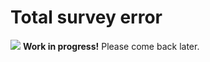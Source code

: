 # Total survey error {#tse}

:::: { .warn}
<img src="images/warning.svg" class="svg-inline"/> **Work in progress!** Please come back later. 
::::

<!--
In the survey context *error* refers to the deviation of a survey response from its underlying true value. Probably the best-known error type is *sampling error* that occurs when collecting information from a sample of the population rather than the full population. Early in the history of probability sample surveys, it was recognized that there is a variety of non-sampling error sources that can equally cause a survey statistic, often referred to as *survey estimator*, to deviate from its underlying true value in the population, referred to as *population parameter*. Over time, this knowledge evolved into the concept of *Total Survey Error* (TSE), which has become the dominant paradigm in the field of survey methodology @Groves2010. 

TSE acknowledges that error can arise from many different sources. For example, error might be introduced by researchers formulating questions wrongly, interviewers not probing sufficiently or respondents unwilling to respond. Error may occur at any point in the survey process, including the design, sampling, implementation, processing or analysis, and may be caused by any actor including researchers, interviewers or respondents. TSE denotes the aggregate of all error sources in an estimate and is thus the difference between a survey statistic and the population parameter. A good presentation of how TSE components link to the process of generating a survey statistic has been made by @Groves2004, which is shown in Figure \@ref(fig:tse-comp).

```r
knitr::include_graphics("images/error-components.gif")
```

## Error sources 

The TSE framework decomposes survey error into different error sources. Survey methodologists have produced a number of similar classifications. They divide TSE into *sampling error* and *non-sampling error*, that in turn can be further decomposed. We follow the classification developed by @Biemer2003. We briefly introduce each error source and provide real-world examples that we have observed in our work with NSOs, international organisations and survey firms.

### Sampling error 

*Sampling error* describes the error that occurs if a sample of the population is surveyed, instead of surveying the entire population, i.e. conducting a census. It is determined by the sampling scheme (simple, multi-stage, stratified, ...), the sample size and the choice of estimator. If probability sampling is being used, the sample error is randomly distributed and can be mathematically computated. It is probably for that reason that sampling error is receiving a disproportionate high level of attention by researchers and survey designers. 

By definition, sampling error occurs in every sample survey. Sampling error becomes problematic if it is unnecessarily large due to faulty or inefficient sampling design or is minimized at too high expenses of other error sources. If non-probability sampling methods are being used, sampling error may also introduce bias. Examples include:

- The so-called *"Random walk"* is an oxymoron. Interviewers can easily tweak the sequence in which they list units, so that respondents are selected that meet certain characteristics, such as being available for an interview or being friendly. Random walk is a not a probability sampling method and introduces bias. Unfortunately, some surveys still use it for a fast and cheap second-stage sampling.

- A HIES used *"convenience sampling"* to select individuals within collective living quarters as respondents were unable to list all individuals living there. Interviewers selected whoever was available during their visit, effectively removing individuals from the sample that were unavailable during working hours, thus introducing bias. A probability sample method could have been used instead, for example, by listing all lockers or beds or other items associated with individuals, randomly selecting items from the list and putting effort into interviewing the associated individuals.

- A survey part of an impact evaluation study selected a varying number of households per community, depending on the community size. In the largest communities, up to 40 households were interviewed. While this sample design does not increase sampling error nor introduces bias, it is inefficient. Beyond 20, the marginal decrease of sampling error per additional household per community is negligible. The resources spent to interview them could have been used to decrease error from other sources instead, for example by extending training or increase monitoring. 

### Specification error

*Specification error* (referred to as *Validity* in Figure \@ref(fig:tse-comp) occurs when there is a misalignment between the concept a survey intends to measure and the concept that is actually being measured. As a consequence, the wrong parameter could be estimated by the survey and invalid inferences be made. It is often caused by insufficient definition of concepts, poor questionnaire design, lack of cognitive testing, absence of good manuals, or concepts not being preserved during questionnaire translation or CAPI scripting. Examples of specification error are:

- Surveys that aim to capture income from any kind of employment sometimes ask opening questions like *'In the past ...,  did NAME work as an employee for a wage, salary, commission, or any payment in kind?'*. Designers and data users assume that this question captures informal jobs. Often however, respondents understand this question to  ask about formal employment only and answer with *'No'*, even though they have worked as day laborers for a few days. The question does not capture the concept of employment as planned by designers or interpreted by analysts. 

- Researchers or questionnaire designers developing questions without taking into consideration local circumstances or testing that underlying concepts are understood the same way in the population. For example, questions around saving behavior tend to be delicate and highly dependent on economic circumstances.

- Researchers assuming that *goods bought on credit* are included in a loan roster, while the questionnaire did not explicitly probe for them and trainers did not train interviewers to include them. 

- Mistakes that happen when updating translations or instruments. last-minute change is made to the questionnaire during the training,  in the local language that never finds its way into the original version in the design language which is being used as data reference. Data users will interpret the question differently to how it was being asked.

- *Household* to be translated as *family* in the local language, referring to a different set of people. Household refers to the economic unit and does not necessarily imply family ties. Many languages lack a word for household. An expression like *those living with you* would often be more appropriate.    

- Sometimes, CAPI scripting can alter the nature and functionality of questions or modules to such a degree that it affects the way they are being administered and ultimately changes results. Researchers who do not observe the CAPI questionnaire being fielded remain unaware of such differences. For example, time use modules are often designed as a grid of activities and hours of the days into which lines are drawn for the primary activity done for a certain period. We have seen this module being scripted in CAPI as series of 48 questions asking the respondent for the main activity for each 30-minute interval. The responses produced are not at all comparable.  

- DHS and *"Is it OK to beat your wife question"* NOTE: ARTHUR TO WRITE 

- Different household definitions, different results?

### Coverage error
*Coverage error* or sometimes *frame error* occurs if the sampling frames that are used to select the survey sample include units that are not part of the target population, exclude units that are part of the population or duplicate them an unknown number of times. It also refers to errors in auxiliary variables associated with the frame units, or if they are missing. Frame error can cause parts of the population to be under- or over-covered, distorting the sample or impact evaluation design.  

Since building perfect frames is often practically not possible, most surveys suffer from frame error to some degree. More severe cases of frame error often stem from a lack of quality assurance of listing exercises, the use of unverified lists compiled by third parties, or the use of outdated lists. Examples are:

- During listing exercises listers sometimes focus on the population-dense village centers, as it is quick and easy to list a large number of households, but omit households that live further away or are difficult to reach. As a result, remote households are under-covered in the frame. 

-  Community lists are usually being used as frame for first-stage sampling in household surveys or to inform impact evaluation design. In some contexts, these lists can be of very poor quality. We have experienced field teams searching for non-existent communities or that community characteristics grossly mistmatch the auxiliary variables used for sampling or matching.

- A survey for an impact evaluation in Perú used household lists for the second stage sampling in treatment areas that had been compiled by the project to be evaluated. Several local dynamics played into the creation of the lists. As a result, in many villages, several members of one household were listed as separate households on the list, friends and family of project officials from outside the village were included, or beneficiaries from the village excluded.

### Nonresponse error

Nonresponse error can occur on the _unit_ level, when a sampled survey unit (e.g. household, individual, firm, etc.) cannot be interviewed for any reason, or on the _item_ level, when parts of the questionnaire remain unanswered because the respondent did not answer some questions for any reason. Nonresponse error can severely affect the validity of survey data. Since the reasons for nonresponse are hardly ever randomly distributed, the actual respondents may no longer be representative of the population, causing the survey estimates to be biased.   

Nonresponse error has been plaguing survey methodologists in the global North, where nonresponse levels generally have been very high over the past decades   Surveys in the global South have so far largely been spoiled with very high response rates, but nonresponse error is increasingly becoming an issue, especially in urban areas, where availability and willingness to participate in surveys is decreasing. While various approaches have been developed that aim to correct for nonresponse error, the best way to deal with it is to put solid measures in place to avoid it as much as possible. QUOTESNEEDED.

Examples of nonresponse error are:

- Survey teams visiting communities during working/market hours and replacing unavailable households without making sufficient revisiting attempts on different days and hours. 

- In a survey in urban South Africa, many interviewers were scared of dogs and replaced households if they owned a dog. Dog ownership was (initially) not observed and highly correlated with other household characteristics.  

- The below average probability of Donald Trump supporters to respond to interview requests is [thought to be](https://edition.cnn.com/2021/05/13/politics/2020-polling-error-research/index.html) the main reason that surveys systematically underestimated the support for Donald Trump ahead of the 2020 US presidential elections.

- In a COVID response phone survey, interviewers were unable to call those panel respondents who had not paid their phone bills and had their line (temporarily) cut off. 

- Long questionnaires that cause respondent fatigue and lead to high rates of uncomplete interviews, affecting the last sections of the questionnaire.

- High _Don't Know (DK)_ rate for income related question if interviewers do not probe and explain the question sufficiently. 

- Respondents refusing to participate in the survey. This is happening increasingly often in some context, such as urban areas. Interviewers can be trained in best practices to convince respondents to participate.  

### Measurement error

*Measurement error* often is one of the most damaging error sources in a survey. It occurs if the recorded value is an inaccurate measure of what was to be measured. They can be due to the interviewer, the respondent, the questionnaire, protocols or their interaction. They might be intentional or unintentional. Respondents might misinterpret a question, struggle to recall some information or deliberately give a wrong response. Interviewers might administer a question incorrectly, misunderstand questions or answer option, record typos, falsify responses or cause measurement error in many other ways. Poorly designed questionnaires, ambiguous questions, underdefined concepts often are big contributing factors to measurement error, as can be the interviewing mode.

- Some interviewers in an LSMS survey confused KG and Gram and selected the wrong answer option in the consumption unit. As a result, the food quantities they recorded were off by a factor of 1000. 

- Respondents who purposefully under-report household members, crops, livestock or other items, knowing that each item they report will entail a long set of follow-up questions. 

- Interviewers recording responses against the wrong questions or for wrong items due to confusing CAPI design that fails to provide them with a good overview of the questionnaire.

- A school survey conducted teacher interviews and recorded teacher attendance in classroom. Reason for absence was not recorded and no protocol was put in place to ensure both exercise were conducted during different hours. In a follow-up survey that corrected for both problems, 8% of the teachers were absent from classroom for being interviewed at the time.

- Agricultural surveys trying to capture very detailed information on the parcel-crop-season level can be too detailed for respondents to recall, or for interviewer and respondents to get lost in the conversation. 


### Processing error

Processing error refers to any error occurring post-interview including error in data entry, editing, formatting and labeling, construction of indicators, calculation of survey weights, or tabulation of results. It is often caused by unclear interview rejection mechanisms, data editors who are not qualified enough, improper keeping of records or change logs. Examples of processing error we have observed are:

- Interviewers "fixing" issues in rejected interview files without recontacting the respondent or obtaining the correct answer.

- Wrong or non-systematic outlier detection, such as manually summarizing variables in statistical software and looking at the 5 highest and lowest values only.

- A NSO replaced the outlier values in any variable with its median value prior to data publication.

- Not correcting for changes to the instrument when appending the data from different versions. For example, f there has been a change to answer options or item lists, this can cause value labels to be assigned wrongly for parts of the sample.

- Wrongly label value codes, such as household assets.   

<!-- Smith (2009), who extends the total survey error paradigm to also include international surveys whose main purpose is to compare countries. Among other things he therefore adds the source ‘‘comparison error.’’ He also adds the ‘‘conditioning error’’ that is unique for multi-wave panel studies. -->

<!--
## The impact of error  {#impacterror}

Sample surveys aggregate individual responses to obtain statistics for the sample, referred to as *survey estimator*, often with the aim to infer corresponding values in the population, referred to as *population parameters*. Survey error causes the survey estimate to deviate from the population parameter, diminishing the *accuracy* of the inferences derived from the survey data. In other words, with high levels of error a survey does not accurately describe the reality of the population.   

Error can affect survey estimators by **increasing the variance** of a variable or by **introducing bias**. For a survey estimator to be accurate it has to have a small bias and variance, which only happens if the [TSE](#tse) is low for the estimate. The ways in which error affects an estimate depend on whether the error is *random* or *systematic*, and whether it is *uncorrelated* or *correlated*.

### Random vs. systematic error

Error is considered *random* if it does not follow any pattern. For example, if respondents have difficulty recalling an item, some respondents might give higher values while others provide lower values. Across all observations, the error would have a mean of zero and would not affect the mean value of the variable. However, random error increases the variance of a variable, which in turn **reduces the reliability** of a survey estimator. The higher the variance, the higher the probability that the estimator would be different if the survey were to be repeated under the exact same conditions. The results would be less reliable. Increased variance furthermore reduces the magnitude of correlations with other variables and the statistical power in hypothesis tests. 

If error contains a *systematic* tendency we speak of *systematic* error or *bias*. As an example, if interviewers tend to under-report household members to shorten interview duration, the survey estimate of household size will underestimate the actual household size in the population. In statistical terms, the sample mean would be a negatively biased estimator of the population mean. Since systematic error directly affects the mean of a variable, it **reduces the validity** of the estimator, in other words the estimator is not accurately measuring what it is supposed to. If the systematic error is not constant, it may furthermore increase the variance of the variable, also reducing the reliability of the estimator.

Figure \@ref(fig:val-rel) illustrates how variance and bias relate to the reliability and validity of a survey estimator. Imagine the midpoint of each image to represent the true population value and the black points to be the recorded responses. The points in A are scattered around the midpoint with no particular pattern, the error is random. We have high variance but no bias. The estimator is valid but not reliable. In B, the answers are offset in the same direction and by the same distance. The error is systematic, so there is bias, but variance is small. The estimator is reliable, but not valid. C shows systematic error that is not constant. We have high variance and bias. The estimator is neither valid nor reliable. In D, there is little error, we have low variance as answers are relatively close to the actual value, and there is no bias as the deviations show no pattern. The estimate is valid and reliable.

```r
knitr::include_graphics("images/reliability_validity.svg")
```

### Uncorrelated vs. correllated error  {#uncorrelated-correlated-error}

The magnitude of the effect of error depends on whether the error is *uncorrelated* or *correlated*. Error is *uncorrelated* if the error for different units (e.g. households) is unrelated. An example would be occasionally typos by interviewer when recording answers, if typos do not occur more frequently with certain types of households or some interviewers. Above discussion on the effects of random and systematic error was based on uncorrelated error. As we saw, the increased variance and bias can have serious effects on statistics.  

If the error for different units is related, we speak of *correlated* error. For example, interviews conducted by one interviewer who has misunderstood a question and administered it wrongly will contain the same error, while those of another interviewer may not. Correlated error has much more damaging effects on estimators as it multiplies the variance of a variable. @Biemer2003 show that only a moderate intra-interviewer correlation of $\rho_{int} = 0.03$, can result in an interviewer design effect $\mathit{deff_{int}}$ as large as 2.47. In other words, the intra-interviewer correlated error alone can cause the variance of a variable to be increased by 1.5 times. 

Error is typically also correlated for other survey roles, such as supervisors, data monitors or editors. One data monitor, for example, might thoroughly review interviews and provide useful feedback , reducing mistakes and measurement in their field teams while another data monitor only glancing over interviews will miss many of the issues and fail to reduce measurement error.  



## Minimizing TSE {#minimizing-tse}

The TSE framework implies that the TSE affecting a survey estimate should be minimized in order to maximize its accuracy. Two points are important to note here. 

First, the *total survey error* needs to be minimized, that is the *aggregate* of all error sources. Errors from different sources do not occur in isolation, but are interdependent as they are all part of the overall survey process. Minimizing error from one source may negatively affect error from other sources. As an example, while increasing the sample size will reduce sampling error, it may not be a good overall strategy to increase the precision of a survey estimator. A larger sample can require more interviewers to be trained and monitored, increasing other non-sampling error types that can outweigh the gains from reduced sampling error. Another example can be complex parts of a questionnaire, such as a time-use module, that have been optimized for PAPI, but may cause significant error if implemented in CAPI without being carefully adapted to the functionality of the CAPI package being used. 

Understanding how decisions in one phase affect error in another requires a comprehensive view of the entire survey process. In order to effectively minimize TSE, different survey phases and components have to be integrated to operate as as a coherent whole.

The second point to note is that TSE is to be *minimized*, meaning to be reduced as much as possible *within survey constraints*.  All surveys face constraints such as the available budget, time and human resources or ethical considerations. Attempting to eliminate all error would exceed the constraints of any survey. Even with unlimited resources, some error sources could never be eliminated fully, such as respondents unwillingness to disclose some information causing item non-response. Instead, surveys should strive to avoid the most damaging errors and control others to the extent that they are mostly inconsequential and tolerable. 

How can survey practitioners prioritize which errors to address? A key challenge is that it is very hard to quantify survey error or its non-sampling components. This is only possible if the underlying true population value is known or if methodological experiments can be built into the survey design, which is an option for most surveys. In practice, minimizing TSE requires a detailed understanding of the main causes of survey error, their relative impact on accuracy, means to control them and the required effort. This knowledge is often anecdotal and based on experience in survey implementing institutions or individuals who have honed their error awareness, identification and correction over time. While there are some scientific publications on this topic, they tend to be theoretical or isolate and a address a single error source. Survey practitioners involved in the day-to-day implementation tend to not publish their practices. 


<!-- Fortunately, detailed knowledge on costs, errors, and methodological effects -->
<!-- of design alternatives are not needed for every survey design for two reasons: (a) design robustness; and (b) effect generalizability. Design robustness refers to the idea that the total MSE of an estimator may not change appreciably as the survey design features change. In other words, the point at which the MSE is minimized is said to be ‘‘flat’’ over a fairly substantial range of designs. For example, it is well known that the optimum allocation of the sample to thevarious sampling stages in multistage sampling is fairly robust to suboptimal choices (see, for example, Cochran 1977). Effect generalizability refers to the idea that design features found to be op- -->
<!-- timal for one survey are often generalizable to other similar surveys; for exam- ple, similar topics, target population, data-collection modes, and survey conditions. A -->

<!-- Design decisions and require an understadning and  -->

<!-- the TSE still is a useful framework to conceptualize error, identify the biggest sources and inform design decisions.  -->
<!-- isolate specific error sources and identify means the reduce or eliminate them. -->



<!-- - sometimes might have costs, e.g. might need to pay for role of central data monitors or checking exercises -->

<!-- break down nonresponse into non-contact, refusal, unavailability, identify iggets source and do soemthing abbout them.  -->

<!-- In addition to these typologies serving as checklists of possible errors and their estimation, it is important to find ways to eliminate their root causes. -->

<!-- adhoc as things unfold, iterative,  -->

<!-- soem require shifting or allocation of resources. For example, in a survey that expects non-contact to be problematic, one might slightly reduce the sample size by reducing the number of households per community to provide teams with more time to revisit unavailable households.  -->

<!-- For example, in survey it might pay off to extend the interviewer training by a few days to to reduce measurement error, and "pay" for the extension by slightly reducing the sample size and accepting a little larger sampling error.   -->

<!-- In many instances, this does not require any additional costs or resources, but rather requires following of some protocols and implementing best practices. For example, implementing a good training that prepares interviewers well for fieldwork and reduces measurement error is not more expensive than implementing a mediocre training in which interviewers do not learn much and measurement error will be high. Likewise, following the translation guidelines will result in better quality translation, reducing specification and measurement error, while not costing more effort or even less compared to a badly managed translation process.  -->

<!-- Sometimes our guidelines also show you how to implement certain stages efficiently so that resources free up that you can use to improve quality.  -->

<!-- The survey should be designed and each stage implemented such that the total survey error is minimized.  -->

<!-- In some instances, it might be necessary to relax some of the survey constraints to achieve sufficient quality, such as getting budget or timeline extensions. Another example may be that a questionnaire might have to be reduced to ensure the core data needs are met, but not allowing some of the anticipated secondary data uses.  -->

<!-- Similarly, to afford the nonresponse follow-up activities required for reducing nonresponse bias, a reduction may be taken in the survey pretesting phase or in the length of the interview.  -->

<!-- optimal design attempts to minimize TSE  -->

<!-- Design each component of survey to minimize error inherent to -->
<!-- that component -->
<!-- – For example, design shorter questions for telephone than personal -->
<!-- interviews to reduce measurement error -->
<!-- • Assess level of error associated with alternative procedures and -->
<!-- choose combination of approaches best suited to problem -->

<!-- good framework to isolate different error types  -->

<!-- decompose non-response into non-contact and refusals.  -->

<!-- understand the root causes of error. For example, substantial observation of interviewers, review of audio recording, and investigation of para data can shed some light on what the main drivers of measurement error are in the context, such as interviewer comprehension, respondents unwillingness to disclose information, typos, falsification, etc.   to understand one might have to decompose measurement error further and understand what  -->

<!-- A good check lists for survey design, to early identify. potential big issues. For example, by going through the list of error sources, one might put more effort into reviewing the comprehensiveness and integrity of the sampling frames and discover potential issues early, so they can be addressed or designed around. Review the potential error sources,  -->

